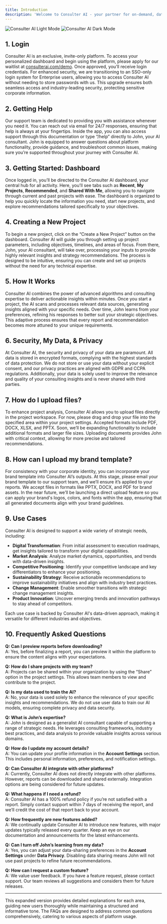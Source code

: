 ```yaml
---
title: Introduction
description: 'Welcome to Consulter AI - your partner for on-demand, data-driven consulting insights'
---
```


<img
  className="block dark:hidden"
  src="/images/hero-light.svg"
  alt="Consulter AI Light Mode"
/>
<img
  className="hidden dark:block"
  src="/images/hero-dark.svg"
  alt="Consulter AI Dark Mode"
/>

## 1. Login

Consulter AI is an exclusive, invite-only platform. To access your personalized dashboard and begin using the platform, please apply for our waitlist at [consulterai.com/demo](https://consulterai.com/demo). Once approved, you’ll receive login credentials. For enhanced security, we are transitioning to an SSO-only login system for Enterprise users, allowing you to access Consulter AI without needing to store passwords with us. This upgrade ensures both seamless access and industry-leading security, protecting sensitive corporate information.

## 2. Getting Help

Our support team is dedicated to providing you with assistance whenever you need it. You can reach out via email for 24/7 responses, ensuring that help is always at your fingertips. Inside the app, you can also access support through this documentation or type “/help” directly to John, your AI consultant. John is equipped to answer questions about platform functionality, provide guidance, and troubleshoot common issues, making sure you’re supported throughout your journey with Consulter AI.

## 3. Getting Started: Dashboard

Once logged in, you’ll be directed to the Consulter AI dashboard, your central hub for all activity. Here, you’ll see tabs such as **Recent**, **My Projects**, **Recommended**, and **Shared With Me**, allowing you to navigate through current and past projects with ease. The dashboard is organized to help you quickly locate the information you need, start new projects, and explore recommendations tailored specifically to your objectives.

## 4. Creating a New Project

To begin a new project, click on the “Create a New Project” button on the dashboard. Consulter AI will guide you through setting up project parameters, including objectives, timelines, and areas of focus. From there, John, your AI consultant, will take over, processing your inputs to provide highly relevant insights and strategy recommendations. The process is designed to be intuitive, ensuring you can create and set up projects without the need for any technical expertise.

## 5. How It Works

Consulter AI combines the power of advanced algorithms and consulting expertise to deliver actionable insights within minutes. Once you start a project, the AI scans and processes relevant data sources, generating insights aligned with your specific needs. Over time, John learns from your preferences, refining his responses to better suit your strategic objectives. This adaptive process ensures that every report and recommendation becomes more attuned to your unique requirements.

## 6. Security, My Data, & Privacy

At Consulter AI, the security and privacy of your data are paramount. All data is stored in encrypted formats, complying with the highest standards of data protection. We do not store or use your data without your explicit consent, and our privacy practices are aligned with GDPR and CCPA regulations. Additionally, your data is solely used to improve the relevance and quality of your consulting insights and is never shared with third parties.

## 7. How do I upload files?

To enhance project analysis, Consulter AI allows you to upload files directly in the project workspace. For now, please drag and drop your file into the specified area within your project settings. Accepted formats include PDF, DOCX, XLSX, and PPTX. Soon, we’ll be expanding functionality to include additional formats and larger file sizes. Uploading documents provides John with critical context, allowing for more precise and tailored recommendations.

## 8. How can I upload my brand template?

For consistency with your corporate identity, you can incorporate your brand template into Consulter AI’s outputs. At this stage, please email your brand template to our support team, and we’ll ensure it’s applied to your reports. We accept files in formats like PPTX, DOCX, and PDF for brand assets. In the near future, we’ll be launching a direct upload feature so you can apply your brand's logos, colors, and fonts within the app, ensuring that all generated documents align with your brand guidelines.

## 9. Use Cases

Consulter AI is designed to support a wide variety of strategic needs, including:

- **Digital Transformation**: From initial assessment to execution roadmaps, get insights tailored to transform your digital capabilities.
- **Market Analysis**: Analyze market dynamics, opportunities, and trends with data-driven insights.
- **Competitive Positioning**: Identify your competitive landscape and key differentiators to enhance your positioning.
- **Sustainability Strategy**: Receive actionable recommendations to improve sustainability initiatives and align with industry best practices.
- **Change Management**: Enable smoother transitions with strategic change management insights.
- **Product Innovation**: Uncover emerging trends and innovation pathways to stay ahead of competitors.

Each use case is backed by Consulter AI's data-driven approach, making it versatile for different industries and objectives.

## 10. Frequently Asked Questions

**Q: Can I preview reports before downloading?**  
A: Yes, before finalizing a report, you can preview it within the platform to ensure the content aligns with your expectations.

**Q: How do I share projects with my team?**  
A: Projects can be shared within your organization by using the “Share” option in the project settings. This allows team members to view and contribute to the project.

**Q: Is my data used to train the AI?**  
A: No, your data is used solely to enhance the relevance of your specific insights and recommendations. We do not use user data to train our AI models, ensuring complete privacy and data security.

**Q: What is John’s expertise?**  
A: John is designed as a generalist AI consultant capable of supporting a range of strategic needs. He leverages consulting frameworks, industry best practices, and data analysis to provide valuable insights across various domains.

**Q: How do I update my account details?**  
A: You can update your profile information in the **Account Settings** section. This includes personal information, preferences, and notification settings.

**Q: Can Consulter AI integrate with other platforms?**  
A: Currently, Consulter AI does not directly integrate with other platforms. However, reports can be downloaded and shared externally. Integration options are being considered for future updates.

**Q: What happens if I need a refund?**  
A: Consulter AI has a 100% refund policy if you’re not satisfied with a report. Simply contact support within 7 days of receiving the report, and we’ll credit the cost of that report back to your account.

**Q: How frequently are new features added?**  
A: We continually update Consulter AI to introduce new features, with major updates typically released every quarter. Keep an eye on our documentation and announcements for the latest enhancements.

**Q: Can I turn off John’s learning from my data?**  
A: Yes, you can adjust your data-sharing preferences in the **Account Settings** under **Data Privacy**. Disabling data sharing means John will not use past projects to refine future recommendations.

**Q: How can I request a custom feature?**  
A: We value user feedback. If you have a feature request, please contact support. Our team reviews all suggestions and considers them for future releases.

---

This expanded version provides detailed explanations for each area, guiding new users thoroughly while maintaining a structured and informative tone. The FAQs are designed to address common questions comprehensively, catering to various aspects of platform usage.
